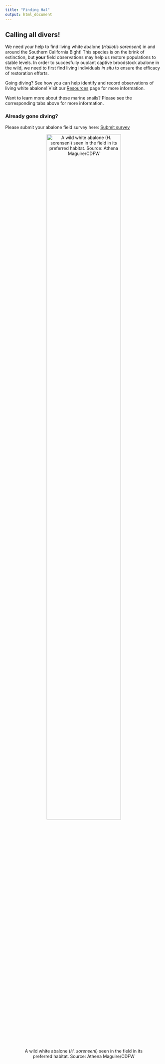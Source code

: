 ```yaml
---
title: "Finding Hal"
output: html_document
---
```


## Calling all divers! 
We need your help to find living
white abalone (*Haliotis sorenseni*) in and around the Southern California Bight! This species is on the brink of extinction, but **your** field observations may help us restore populations to stable levels. In order to succesfully ouplant captive broodstock abalone in the wild, we need to first find living individuals *in situ* to ensure the efficacy of restoration efforts. 

Going diving? See how you can help identify and record observations of living white abalone! Visit our [Resources](Resources.html) page for more information.

Want to learn more about these marine snails? Please see the corresponding tabs above for more information. 

### Already gone diving? 
Please submit your abalone field survey here: <a class="btn btn-primary fa fa-paper-plane"  href="https://forms.gle/7ES7mD9mbVvvCtKX9" target="_blank"> Submit survey</a>


<center>

![A wild white abalone (*H. sorenseni*) seen in the field in its preferred habitat. Source: Athena Maguire/CDFW](./images/wild_white.jpg){width=75%}

<center>